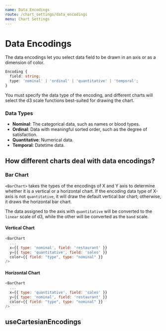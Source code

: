 ```yaml
---
name: Data Encodings
route: /chart_settings/data_encodings
menu: Chart Settings
---
```



# Data Encodings

The data encodings let you select data field to be drawn in an axis or as a dimension of color.

```ts
Encoding {
  field: string;
  type: 'nominal' | 'ordinal' | 'quantitative' | 'temporal';
}
```

You must specify the data type of the encoding,
and different charts will select the d3 scale functions best-suited for drawing the chart.

### Data Types

- **Nominal**: The categorical data, such as names or blood types.
- **Ordinal**: Data with meaningful sorted order, such as the degree of satisfaction.
- **Quantitative**: Numerical data.
- **Temporal**: Datetime data.


## How different charts deal with data encodings?

### Bar Chart

`<BarChart>` takes the types of the encodings of X and Y axis to determine whether it is a vertical or a horizontal chart.
If the encoding data type of X-axis is not `quantitative`, it will draw the default vertical bar chart;
otherwise, it draws the horizontal bar chart.

The data assigned to the axis with `quantitative` will be converted to the `linear` scale of d3,
while the other will be converted as the `band` scale.

#### Vertical Chart

```js
<BarChart
  ...
  x={{ type: 'nominal', field: 'restaurant' }}
  y={{ type: 'quantitative', field: 'sales' }}
  color={{ field: "type", type: "nominal" }}
/>
```

<div style={{ width: '100%', height: '350px' }}>
  <BarChart
    title="Sales of Drink"
    titleAlign="center"
    data={drinkData}
    x={{ type: 'nominal', field: 'restaurant' }}
    y={{ type: 'quantitative', field: 'sales' }}
    color={{ field: "type", type: "nominal" }}
  />
</div>


#### Horizontal Chart

```js
<BarChart
  ...
  x={{ type: 'quantitative', field: 'sales' }}
  y={{ type: 'nominal', field: 'restaurant' }}
  color={{ field: "type", type: "nominal" }}
/>
```

<div style={{ width: '100%', height: '350px' }}>
  <BarChart
    title="Sales of Drink"
    titleAlign="center"
    data={drinkData}
    x={{ type: 'quantitative', field: 'sales' }}
    y={{ type: 'nominal', field: 'restaurant' }}
    color={{ field: "type", type: "nominal" }}
  />
</div>




## useCartesianEncodings
